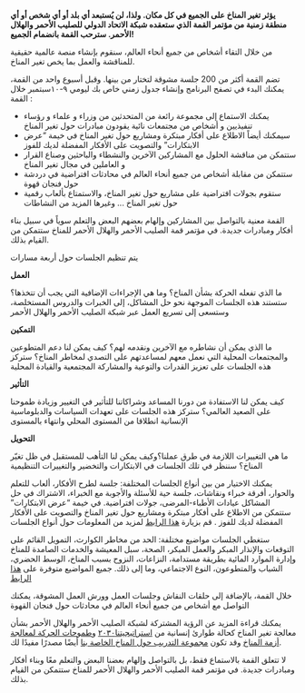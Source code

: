 
**يؤثر تغير المناخ على الجميع في كل مكان. ولذا، لن يُستبعد أي بلد أو أي شخص أو أي منطقة زمنية من مؤتمر القمة الذي ستعقده شبكة الاتحاد الدولي للصليب الأحمر والهلال الأحمر. سترحب القمة بانضمام الجميع!**

من خلال التقاء أشخاص من جميع أنحاء العالم، سنقوم بإنشاء منصة عالمية حقيقية للمناقشة والعمل بما يخص تغير المناخ.


تضم القمة أكثر من 200 جلسة مشوقة لتختار من بينها. وقبل أسبوع واحد من القمة، يمكنك البدء في تصفح البرنامج وإنشاء جدول زمني خاص بك ليومي ٩-١٠سبتمبر
خلال القمة :
* يمكنك الاستماع إلى مجموعة رائعة من المتحدثين من وزراء  و علماء و رؤساء تنفيذيين و أشخاص من مجتمعات نائية  يقودون مبادرات حول تغير المناخ
* سيمكنك أيضاً الاطلاع على أفكار مبتكرة ومشاريع حول تغير المناخ في خيمة “عرض الابتكارات”  والتصويت على الأفكار المفضلة لديك للفوز 
* ستتمكن من مناقشة الحلول مع المشاركين الآخرين والنشطاء والباحثين وصناع القرار و العاملين في مجال تغير المناخ
* ستتمكن من مقابلة  أشخاص من جميع أنحاء العالم في محادثات افتراضية في دردشة حول فنجان قهوة 
* ستقوم بجولات افتراضية على مشاريع حول تغير المناخ، والاستمتاع بألعاب رقمية حول تغير المناخ  ... وغيرها المزيد من النشاطات


القمة معنية بالتواصل بين المشاركين وإلهام بعضهم البعض والتعلم سوياً في سبيل بناء أفكار ومبادرات جديدة. في مؤتمر قمة الصليب الأحمر والهلال الأحمر للمناخ ستتمكن من القيام بذلك.



يتم تنظيم الجلسات حول أربعة مسارات


**العمل**

ما الذي تفعله الحركة بشأن المناخ؟ وما هي الإجراءات الإضافية التي يجب أن تتخذها؟ ستستند هذه الجلسات الموجهة نحو حل المشاكل، إلى الخبرات والدروس المستخلصة، وستسعى إلى تسريع العمل عبر شبكة الصليب الأحمر والهلال الأحمر


**التمكين**

 ما الذي يمكن أن نشاطره مع الآخرين ونقدمه لهم؟ كيف يمكن لنا دعم المتطوعين والمجتمعات المحلية التي نعمل معهم لمساعدتهم على التصدي لمخاطر المناخ؟ ستركز هذه الجلسات على تعزيز القدرات والتوعية والمشاركة المجتمعية والقيادة المحلية

**التأثير**

كيف يمكن لنا الاستفادة من دورنا المساعد وشراكاتنا للتأثير في التغيير وزيادة طموحنا على الصعيد العالمي؟
ستركز هذه الجلسات على تعهدات السياسات والدبلوماسية الإنسانية انطلاقا من المستوى المحلي وانتهاء بالمستوى 


**التحويل**

ما هي التغييرات اللازمة في طرق عملنا؟وكيف يمكن لنا التأهب للمستقبل في ظل تغيّر المناخ؟ سننظر في تلك الجلسات في الابتكارات والتخضير والتغييرات التنظيمية


يمكنك الاختيار من بين أنواع الجلسات المختلفة: جلسة لطرح الأفكار، ألعاب للتعلم والحوار، أفرقة خبراء ونقاشات، جلسة حية للأسئلة والأجوبة مع الخبراء، الاشتراك في حل المشاكل
عيادات الأطباء-المرضى، جولات افتراضية. في خيمة “عرض الابتكارات” ستتمكن من الاطلاع على أفكار مبتكرة ومشاريع حول تغير المناخ والتصويت على الأفكار المفضلة لديك للفوز . قم بزيارة [هذا الرابط](https://future-rcrc.com/fr/2020/06/22/virtual-climate-summit-climatered/) لمزيد من المعلومات حول أنواع الجلسات

ستغطي الجلسات مواضيع مختلفة: الحد من مخاطر الكوارث، التمويل القائم على التوقعات والإنذار المبكر والعمل المبكر، الصحة، سبل المعيشة والخدمات الصامدة للمناخ وإدارة الموارد المائية بطريقة مستدامة، النزاعات، النزوح بسبب المناخ، الوسط الحضري، الشباب والمتطوعون، النوع الاجتماعي، وما إلى ذلك. جميع المواضيع متوفرة على
[هذا الرابط](https://future-rcrc.com/fr/2020/06/22/virtual-climate-summit-climatered/)

 
خلال القمة، بالإضافة إلى حلقات النقاش وجلسات العمل وورش العمل المشوقة، يمكنك التواصل مع أشخاص من جميع أنحاء العالم في محادثات حول فنجان القهوة   

     
<AtriumVideo />


يمكنك قراءة المزيد عن الرؤية المشتركة لشبكة الصليب الأحمر والهلال الأحمر بشأن معالجة تغير المناخ كحالة طوارئ إنسانية من [استراتيجيتنا٢٠٣٠](http:s//future-rere.com/strategy-2030) و[طموحات الحركة لمعالجة أزمة المناخ](https://media.ifrc.org/ifrc/wp-content/uploads/sites/5/2020/Movement-Climate-Ambitions-2020-final.pdf) وقد تكون [مجموعة التدريب حول المناخ الخاصة بنا](https://www.climatecentre.org/training) أيضًا مصدرًا مفيدًا لك.

لا تتعلق القمة بالاستماع فقط، بل بالتواصل وإلهام بعضنا البعض والتعلم معًا وبناء أفكار ومبادرات جديدة. في مؤتمر قمة الصليب الأحمر والهلال الأحمر للمناخ ستتمكن من القيام بذلك.

